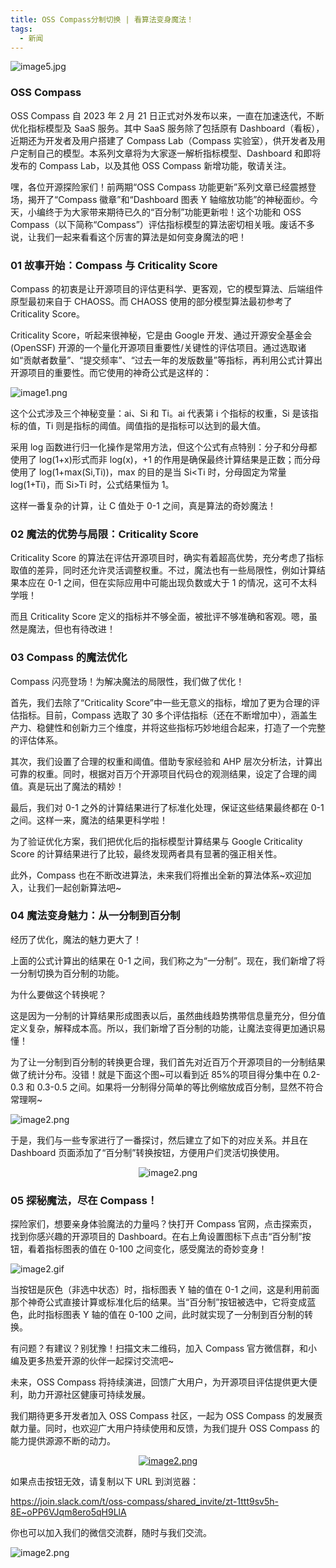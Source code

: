 ```yaml
---
title: OSS Compass分制切换 | 看算法变身魔法！
tags:
  - 新闻
---
```


![image5.jpg](media/report-zh.png)

<!--truncate-->

### OSS Compass

OSS Compass 自 2023 年 2 月 21 日正式对外发布以来，一直在加速迭代，不断优化指标模型及 SaaS 服务。其中 SaaS 服务除了包括原有 Dashboard（看板），近期还为开发者及用户搭建了 Compass Lab（Compass 实验室），供开发者及用户定制自己的模型。本系列文章将为大家逐一解析指标模型、Dashboard 和即将发布的 Compass Lab，以及其他 OSS Compass 新增功能，敬请关注。

嘿，各位开源探险家们！前两期“OSS Compass 功能更新”系列文章已经震撼登场，揭开了“Compass 徽章”和“Dashboard 图表 Y 轴缩放功能”的神秘面纱。今天，小编终于为大家带来期待已久的“百分制”功能更新啦！这个功能和 OSS Compass（以下简称“Compass”）评估指标模型的算法密切相关哦。废话不多说，让我们一起来看看这个厉害的算法是如何变身魔法的吧！

### 01 故事开始：Compass 与 Criticality Score

Compass 的初衷是让开源项目的评估更科学、更客观，它的模型算法、后端组件原型最初来自于 CHAOSS。而 CHAOSS 使用的部分模型算法最初参考了 Criticality Score。

Criticality Score，听起来很神秘，它是由 Google 开发、通过开源安全基金会 (OpenSSF) 开源的一个量化开源项目重要性/关键性的评估项目。通过选取诸如“贡献者数量”、“提交频率”、“过去一年的发版数量”等指标，再利用公式计算出开源项目的重要性。而它使用的神奇公式是这样的：

![image1.png](media/01.jpg)

这个公式涉及三个神秘变量：ai、Si 和 Ti。ai 代表第 i 个指标的权重，Si 是该指标的值，Ti 则是指标的阈值。阈值指的是指标可以达到的最大值。

采用 log 函数进行归一化操作是常用方法，但这个公式有点特别：分子和分母都使用了 log(1+x)形式而非 log(x)，+1 的作用是确保最终计算结果是正数；而分母使用了 log(1+max(Si,Ti))，max 的目的是当 Si<Ti 时，分母固定为常量 log(1+Ti)，而 Si>Ti 时，公式结果恒为 1。

这样一番复杂的计算，让 C 值处于 0-1 之间，真是算法的奇妙魔法！

### 02 魔法的优势与局限：Criticality Score

Criticality Score 的算法在评估开源项目时，确实有着超高优势，充分考虑了指标取值的差异，同时还允许灵活调整权重。不过，魔法也有一些局限性，例如计算结果本应在 0-1 之间，但在实际应用中可能出现负数或大于 1 的情况，这可不太科学哦！

而且 Criticality Score 定义的指标并不够全面，被批评不够准确和客观。嗯，虽然是魔法，但也有待改进！

### 03 Compass 的魔法优化

Compass 闪亮登场！为解决魔法的局限性，我们做了优化！

首先，我们去除了“Criticality Score”中一些无意义的指标，增加了更为合理的评估指标。目前，Compass 选取了 30 多个评估指标（还在不断增加中），涵盖生产力、稳健性和创新力三个维度，并将这些指标巧妙地组合起来，打造了一个完整的评估体系。

其次，我们设置了合理的权重和阈值。借助专家经验和 AHP 层次分析法，计算出可靠的权重。同时，根据对百万个开源项目代码仓的观测结果，设定了合理的阈值。真是玩出了魔法的精妙！

最后，我们对 0-1 之外的计算结果进行了标准化处理，保证这些结果最终都在 0-1 之间。这样一来，魔法的结果更科学啦！

为了验证优化方案，我们把优化后的指标模型计算结果与 Google Criticality Score 的计算结果进行了比较，最终发现两者具有显著的强正相关性。

此外，Compass 也在不断改进算法，未来我们将推出全新的算法体系~欢迎加入，让我们一起创新算法吧~

### 04 魔法变身魅力：从一分制到百分制

经历了优化，魔法的魅力更大了！

上面的公式计算出的结果在 0-1 之间，我们称之为“一分制”。现在，我们新增了将一分制切换为百分制的功能。

为什么要做这个转换呢？

这是因为一分制的计算结果形成图表以后，虽然曲线趋势携带信息量充分，但分值定义复杂，解释成本高。所以，我们新增了百分制的功能，让魔法变得更加通识易懂！

为了让一分制到百分制的转换更合理，我们首先对近百万个开源项目的一分制结果做了统计分布。没错！就是下面这个图~可以看到近 85%的项目得分集中在 0.2-0.3 和 0.3-0.5 之间。如果将一分制得分简单的等比例缩放成百分制，显然不符合常理啊~

![image2.png](media/02.png)

于是，我们与一些专家进行了一番探讨，然后建立了如下的对应关系。并且在 Dashboard 页面添加了“百分制”转换按钮，方便用户们灵活切换使用。

<center>

![image2.png](media/03.png)

</center>

### 05 探秘魔法，尽在 Compass！

探险家们，想要亲身体验魔法的力量吗？快打开 Compass 官网，点击探索页，找到你感兴趣的开源项目的 Dashboard。在右上角设置图标下点击“百分制”按钮，看着指标图表的值在 0-100 之间变化，感受魔法的奇妙变身！

![image2.gif](media/04.gif)

当按钮是灰色（非选中状态）时，指标图表 Y 轴的值在 0-1 之间，这是利用前面那个神奇公式直接计算或标准化后的结果。当“百分制”按钮被选中，它将变成蓝色，此时指标图表 Y 轴的值在 0-100 之间，此时就实现了一分制到百分制的转换。

有问题？有建议？别犹豫！扫描文末二维码，加入 Compass 官方微信群，和小编及更多热爱开源的伙伴一起探讨交流吧~

未来，OSS Compass 将持续演进，回馈广大用户，为开源项目评估提供更大便利，助力开源社区健康可持续发展。

我们期待更多开发者加入 OSS Compass 社区，一起为 OSS Compass 的发展贡献力量。同时，也欢迎广大用户持续使用和反馈，为我们提升 OSS Compass 的能力提供源源不断的动力。

<center>

[![image2.png](media/slack.jpg)](https://join.slack.com/t/oss-compass/shared_invite/zt-1ttt9sv5h-8E~oPP6VJqm8ero5qH9LlA)

</center>

如果点击按钮无效，请复制以下 URL 到浏览器：

https://join.slack.com/t/oss-compass/shared_invite/zt-1ttt9sv5h-8E~oPP6VJqm8ero5qH9LlA

你也可以加入我们的微信交流群，随时与我们交流。

![image2.png](media/we.jpg)
